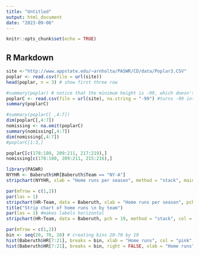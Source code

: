 ```yaml
---
title: "Untitled"
output: html_document
date: "2023-09-06"
---
```


```r
knitr::opts_chunk$set(echo = TRUE)
```

## R Markdown

```r
site <-"http://www.appstate.edu/~arnholta/PASWR/CD/data/Poplar3.CSV"
poplar <- read.csv(file = url(site))
head(poplar, n = 3) # show first three row
```
```r
#summary(poplar) # notice that the minimum height is -99, which doesn't make sense
poplarC <- read.csv(file = url(site), na.string = "-99") #turns -99 into NA
summary(poplarC)
```

```r
#summary(poplarC[ ,4:7])
dim(poplarC[,4:7])
nomissing <- na.omit(poplarC)
summary(nomissing[,4:7])
dim(nomissing[,4:7])
#poplarC[1:3,]
```
```r
poplarC[c(178:180, 209:211, 217:219),]
nomissing[c(178:180, 209:211, 215:216),]
```
```r
library(PASWR)
NYYHR <- Baberuth$HR[Baberuth$Team == "NY-A"]
stripchart(NYYHR, xlab = "Home runs per season", method = "stack", main = "strip chart of home runs while a New York Yankee", pch = 1)
```

```r
par(mfrow = c(1,2))
par(las = 1)
stripchart(HR~Team, data = Baberuth, xlab = "Home runs per season", pch = 1, method = "stack")
title("Strip chart of home runs \n by team")
par(las = 1) #makes labels horizontal
stripchart(HR~Team, data = Baberuth, pch = 19, method = "stack", col = c("pink", "cyan", "purple"), xlab = "Home runs per season", main = "Grayscale strip chart of \n home runs by team")
```

```r
par(mfrow = c(1,2))
bin <- seq(20, 70, 10) # creating bins 20-70 by 10
hist(Baberuth$HR[7:21], breaks = bin, xlab = "Home runs", col = "pink", main = "Bins of form (]")
hist(Baberuth$HR[7:21], breaks = bin, right = FALSE, xlab = "Home runs", col = "pink", main = "Bins of form [)")
```

